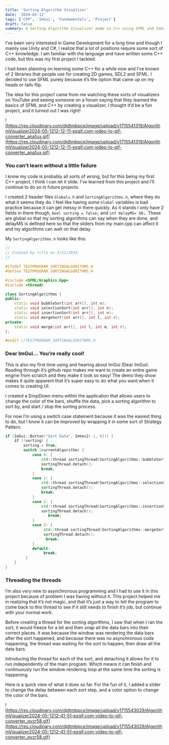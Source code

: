 ```yaml
---
title: 'Sorting Algorithm Visualizer'
date: '2024-05-12'
tags: ['CPP', 'ImGui', 'Fundamentals', 'Project']
draft: false
summary: A Sorting Algorithm Visualizer made in C++ using SFML and ImGui.
---
```


I’ve been very interested in Game Development for a long time and though I mainly use Unity and C#, I realize that a lot of positions require some sort of C++ knowledge. I am familiar with the language and have written some C++ code, but this was my first project I tackled.

I had been planning on learning some C++ for a while now and I’ve known of 2 libraries that people use for creating 2D games, SDL2 and SFML. I decided to use SFML purely because it’s the option that came up on my heads or tails flip.

The idea for this project came from me watching these sorts of visualizers on YouTube and seeing someone on a forum saying that they learned the basics of SFML and C++ by creating a visualizer, I thought it’d be a fun project, and it turned out I was right!

![https://res.cloudinary.com/djdtmbpce/image/upload/v1715541319/AlgorithmVisualizer2024-05-1212-12-11-ezgif.com-video-to-gif-converter_ana1ux.gif](https://res.cloudinary.com/djdtmbpce/image/upload/v1715541319/AlgorithmVisualizer2024-05-1212-12-11-ezgif.com-video-to-gif-converter_ana1ux.gif)

### You can’t learn without a little failure

I know my code is probably all sorts of wrong, but for this being my first C++ project, I think I can let it slide. I’ve learned from this project and I’ll continue to do so in future projects.

I created 2 header files `Globals.h` and `SortingAlgorithms.h`, where they do what it seems they do. I feel like having some `Global` variables is bad practice because it can get messy in there quickly. As it stands I only have 2 fields in there though, `bool sorting = false;` and `int delayMS= 50;`. These are global so that my sorting algorithms can say when they are done, and delayMS is defined here so that the sliders from my main.cpp can affect it and my algorithms can wait on that delay.

My `SortingAlgorithms.h` looks like this:

```cpp
//
// Created by rcflo on 5/11/2024.
//

#ifndef TESTPROGRAM_SORTINGALGORITHMS_H
#define TESTPROGRAM_SORTINGALGORITHMS_H

#include <SFML/Graphics.hpp>
#include <thread>

class SortingAlgorithms {
public:
    static void bubbleSort(int arr[], int n);
    static void selectionSort(int arr[], int n);
    static void insertionSort(int arr[], int n);
    static void mergeSort(int arr[], int l, int r);
private:
    static void merge(int arr[], int l, int m, int r);
};

#endif //TESTPROGRAM_SORTINGALGORITHMS_H
```

### Dear ImGui… You’re really cool!

This is also my first time using and hearing about ImGui (Dear ImGui). Reading through it’s github repo makes me want to create an entire game engine from scratch and they make it look so easy! The demo they show makes it quite apparent that it’s super easy to do what you want when it comes to creating UI.

I created a DropDown menu within the application that allows users to change the color of the bars, shuffle the data, pick a sorting algorithm to sort by, and start / stop the sorting process.

For now I’m using a switch case statement because it was the easiest thing to do, but I know it can be improved by wrapping it in some sort of Strategy Pattern.

```cpp
if (ImGui::Button("Sort Data", ImVec2(-1, 0))) {
    if (!sorting) {
        sorting = true;
        switch (currentAlgorithm) {
            case 0: {
                std::thread sortingThread(SortingAlgorithms::bubbleSort, data, DATA_BAR_AMOUNT);
                sortingThread.detach();
                break;
            }
            case 1: {
                std::thread sortingThread(SortingAlgorithms::selectionSort, data, DATA_BAR_AMOUNT);
                sortingThread.detach();
                break;
            }
            case 2: {
                std::thread sortingThread(SortingAlgorithms::insertionSort, data, DATA_BAR_AMOUNT);
                sortingThread.detach();
                   break;
            }
            case 3: {
                 std::thread sortingThread(SortingAlgorithms::mergeSort, data, 0, DATA_BAR_AMOUNT - 1);
                 sortingThread.detach();
                  break;
            }
            default:
                 break;
         }
    }
}
```

### Threading the threads

I’m also _very_ new to asynchronous programming and I had to use it in this project because of problem I was having without it. This project helped me in realizing that it’s not magic, and that it’s just a way to tell the program to come back to this thread to see if it still needs to finish it’s job, but continue with your normal work.

Before creating a thread for the sorting algorithms, I saw that when I ran the sort, it would freeze for a bit and then snap all the data bars into their correct places. It was because the window was rendering the data bars after the sort happened, and because there was no asynchronous code happening, the thread was waiting for the sort to happen, then draw all the data bars.

Introducing the thread for each of the sort, and detaching it allows for it to run independently of the main program. Which means it can finish and continuously run the window rendering loop at the same time the sorting is happening.

Here is a quick view of what it does so far. For the fun of it, I added a slider to change the delay between each sort step, and a color option to change the color of the bars.

![https://res.cloudinary.com/djdtmbpce/image/upload/v1715543029/AlgorithmVisualizer2024-05-1212-41-51-ezgif.com-video-to-gif-converter_qvzr58.gif](https://res.cloudinary.com/djdtmbpce/image/upload/v1715543029/AlgorithmVisualizer2024-05-1212-41-51-ezgif.com-video-to-gif-converter_qvzr58.gif)
